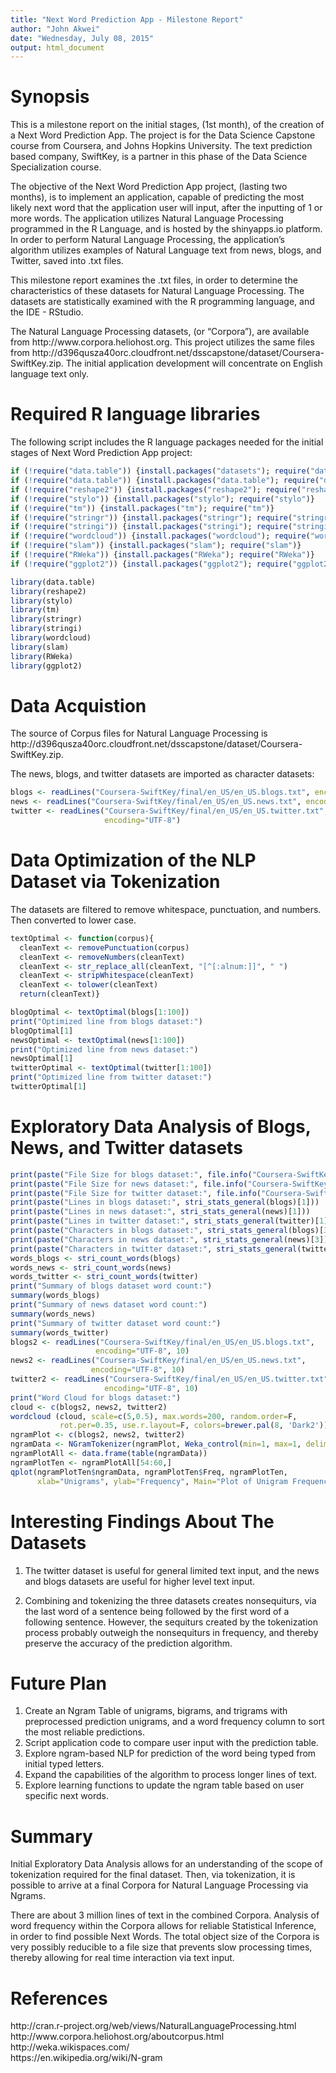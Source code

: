 ```yaml
---
title: "Next Word Prediction App - Milestone Report"
author: "John Akwei"
date: "Wednesday, July 08, 2015"
output: html_document
---
```


# Synopsis  
This is a milestone report on the initial stages, (1st month), of the creation of a Next Word Prediction App. The project is for the Data Science Capstone course from Coursera, and Johns Hopkins University. The text prediction based company, SwiftKey, is a partner in this phase of the Data Science Specialization course.  

The objective of the Next Word Prediction App project, (lasting two months), is to implement an application, capable of predicting the most likely next word that the application user will input, after the inputting of 1 or more words. The application utilizes Natural Language Processing programmed in the R Language, and is hosted by the shinyapps.io platform. In order to perform Natural Language Processing, the application's algorithm utilizes examples of Natural Language text from news, blogs, and Twitter, saved into .txt files.  

This milestone report examines the .txt files, in order to determine the characteristics of these datasets for Natural Language Processing. The datasets are statistically examined with the R programming language, and the IDE - RStudio.  

The Natural Language Processing datasets, (or "Corpora"), are available from http://www.corpora.heliohost.org. This project utilizes the same files from http://d396qusza40orc.cloudfront.net/dsscapstone/dataset/Coursera-SwiftKey.zip. The initial application development will concentrate on English language text only.  

# Required R language libraries  
The following script includes the R language packages needed for the initial stages of Next Word Prediction App project:  
```r
if (!require("data.table")) {install.packages("datasets"); require("data.table")}
if (!require("data.table")) {install.packages("data.table"); require("data.table")}
if (!require("reshape2")) {install.packages("reshape2"); require("reshape2")}
if (!require("stylo")) {install.packages("stylo"); require("stylo")}
if (!require("tm")) {install.packages("tm"); require("tm")}
if (!require("stringr")) {install.packages("stringr"); require("stringr")}
if (!require("stringi")) {install.packages("stringi"); require("stringi")}
if (!require("wordcloud")) {install.packages("wordcloud"); require("wordcloud")}
if (!require("slam")) {install.packages("slam"); require("slam")}
if (!require("RWeka")) {install.packages("RWeka"); require("RWeka")}
if (!require("ggplot2")) {install.packages("ggplot2"); require("ggplot2")}
```

```r
library(data.table)
library(reshape2)
library(stylo)
library(tm)
library(stringr)
library(stringi)
library(wordcloud)
library(slam)
library(RWeka)
library(ggplot2)
```

# Data Acquistion  
The source of Corpus files for Natural Language Processing is http://d396qusza40orc.cloudfront.net/dsscapstone/dataset/Coursera-SwiftKey.zip.  

The news, blogs, and twitter datasets are imported as character datasets:  
```r
blogs <- readLines("Coursera-SwiftKey/final/en_US/en_US.blogs.txt", encoding="UTF-8")
news <- readLines("Coursera-SwiftKey/final/en_US/en_US.news.txt", encoding="UTF-8")
twitter <- readLines("Coursera-SwiftKey/final/en_US/en_US.twitter.txt",
                     encoding="UTF-8")
```

# Data Optimization of the NLP Dataset via Tokenization  
The datasets are filtered to remove whitespace, punctuation, and numbers. Then converted to lower case.  
```r
textOptimal <- function(corpus){
  cleanText <- removePunctuation(corpus)
  cleanText <- removeNumbers(cleanText)
  cleanText <- str_replace_all(cleanText, "[^[:alnum:]]", " ")
  cleanText <- stripWhitespace(cleanText)
  cleanText <- tolower(cleanText)
  return(cleanText)}

blogOptimal <- textOptimal(blogs[1:100])
print("Optimized line from blogs dataset:")
blogOptimal[1]
newsOptimal <- textOptimal(news[1:100])
print("Optimized line from news dataset:")
newsOptimal[1]
twitterOptimal <- textOptimal(twitter[1:100])
print("Optimized line from twitter dataset:")
twitterOptimal[1]
```

# Exploratory Data Analysis of Blogs, News, and Twitter datasets  
```r
print(paste("File Size for blogs dataset:", file.info("Coursera-SwiftKey/final/en_US/en_US.blogs.txt")$size / 1024^2))
print(paste("File Size for news dataset:", file.info("Coursera-SwiftKey/final/en_US/en_US.news.txt")$size / 1024^2))
print(paste("File Size for twitter dataset:", file.info("Coursera-SwiftKey/final/en_US/en_US.twitter.txt")$size / 1024^2))
print(paste("Lines in blogs dataset:", stri_stats_general(blogs)[1]))
print(paste("Lines in news dataset:", stri_stats_general(news)[1]))
print(paste("Lines in twitter dataset:", stri_stats_general(twitter)[1]))
print(paste("Characters in blogs dataset:", stri_stats_general(blogs)[3]))
print(paste("Characters in news dataset:", stri_stats_general(news)[3]))
print(paste("Characters in twitter dataset:", stri_stats_general(twitter)[3]))
words_blogs <- stri_count_words(blogs)
words_news <- stri_count_words(news)
words_twitter <- stri_count_words(twitter)
print("Summary of blogs dataset word count:")
summary(words_blogs)
print("Summary of news dataset word count:")
summary(words_news)
print("Summary of twitter dataset word count:")
summary(words_twitter)
blogs2 <- readLines("Coursera-SwiftKey/final/en_US/en_US.blogs.txt",
                   encoding="UTF-8", 10)
news2 <- readLines("Coursera-SwiftKey/final/en_US/en_US.news.txt",
                  encoding="UTF-8", 10)
twitter2 <- readLines("Coursera-SwiftKey/final/en_US/en_US.twitter.txt",
                     encoding="UTF-8", 10)
print("Word Cloud for blogs dataset:")
cloud <- c(blogs2, news2, twitter2)
wordcloud (cloud, scale=c(5,0.5), max.words=200, random.order=F, 
           rot.per=0.35, use.r.layout=F, colors=brewer.pal(8, 'Dark2'))
ngramPlot <- c(blogs2, news2, twitter2)
ngramData <- NGramTokenizer(ngramPlot, Weka_control(min=1, max=1, delimiters=" \\r\\n\\t.,;:\"()?!"))
ngramPlotAll <- data.frame(table(ngramData))
ngramPlotTen <- ngramPlotAll[54:60,]
qplot(ngramPlotTen$ngramData, ngramPlotTen$Freq, ngramPlotTen,
      xlab="Unigrams", ylab="Frequency", Main="Plot of Unigram Frequency")
```

# Interesting Findings About The Datasets  
1) The twitter dataset is useful for general limited text input, and the news and blogs datasets are useful for higher level text input.  

2) Combining and tokenizing the three datasets creates nonsequiturs, via the last word of a sentence being followed by the first word of a following sentence. However, the sequiturs created by the tokenization process probably outweigh the nonsequiturs in frequency, and thereby preserve the accuracy of the prediction algorithm.  

# Future Plan  
1) Create an Ngram Table of unigrams, bigrams, and trigrams with preprocessed prediction unigrams, and a word frequency column to sort the most reliable predictions.  
2) Script application code to compare user input with the prediction table.
3) Explore ngram-based NLP for prediction of the word being typed from initial typed letters.  
4) Expand the capabilities of the algorithm to process longer lines of text.
5) Explore learning functions to update the ngram table based on user specific next words.  

# Summary  
Initial Exploratory Data Analysis allows for an understanding of the scope of tokenization required for the final dataset. Then, via tokenization, it is possible to arrive at a final Corpora for Natural Language Processing via Ngrams.  

There are about 3 million lines of text in the combined Corpora. Analysis of word frequency within the Corpora allows for reliable Statistical Inference, in order to find possible Next Words. The total object size of the Corpora is very possibly reducible to a file size that prevents slow processing times, thereby allowing for real time interaction via text input.  

# References  
http://cran.r-project.org/web/views/NaturalLanguageProcessing.html  
http://www.corpora.heliohost.org/aboutcorpus.html  
http://weka.wikispaces.com/  
https://en.wikipedia.org/wiki/N-gram  